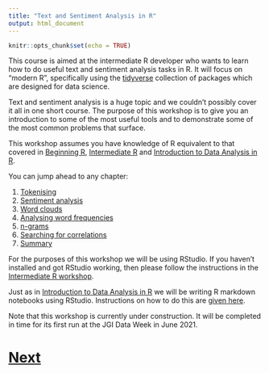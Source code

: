 ```yaml
---
title: "Text and Sentiment Analysis in R"
output: html_document
---
```


```r
knitr::opts_chunk$set(echo = TRUE)
```

This course is aimed at the intermediate R developer who wants to learn 
how to do useful text and sentiment analysis tasks in R. It will focus on "modern R",
specifically using the [tidyverse](https://www.tidyverse.org) collection
of packages which are designed for data science.

Text and sentiment analysis is a huge topic and we couldn't possibly cover it all in 
one short course. The purpose of this workshop is to give you an introduction 
to some of the most useful tools and to demonstrate some of the most 
common problems that surface.

This workshop assumes you have knowledge of R equivalent to that covered
in [Beginning R](https://chryswoods.com/beginning_r),
[Intermediate R](https://chryswoods.com/intermediate_r) and
[Introduction to Data Analysis in R](https://chryswoods.com/data_analysis_r/).

You can jump ahead to any chapter:

1. [Tokenising](tokenising.html)
2. [Sentiment analysis](sentiment.html)
3. [Word clouds](wordclouds.html)
4. [Analysing word frequencies](frequencies.html)
5. [n-grams](ngrams.html)
6. [Searching for correlations](correlations.html)
7. [Summary](summary.html)

For the purposes of this workshop we will be using RStudio. If you haven't
installed and got RStudio working, then please follow the instructions
in the [Intermediate R workshop](https://chryswoods.com/intermediate_r).

Just as in [Introduction to Data Analysis in R](https://chryswoods.com/data_analysis_r/) 
we will be writing R markdown notebooks using RStudio. Instructions on how
to do this are [given here](https://chryswoods.com/data_analysis_r/).

Note that this workshop is currently under construction. It will be completed
in time for its first run at the JGI Data Week in June 2021.

# [Next](tokenising.html)
